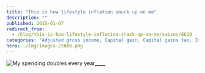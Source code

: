 ```yaml
---
title: "This is how lifestyle inflation snuck up on me"
description: ""
published: 2015-01-07
redirect_from:
  - /blog/this-is-how-lifestyle-inflation-snuck-up-on-me/swizec/6630
categories: "Adjusted gross income, Capital gain, Capital gains tax, Income tax, Long-Term Capital Management, Personal"
hero: ./img/images-25688.png
---
```


![My spending doubles every year](./img/images-25688.png "My spending doubles every year")**\_\_**![]()**\_\_**

